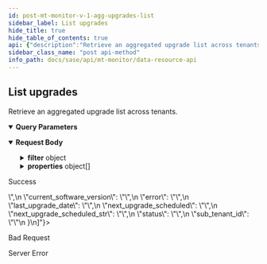 ```yaml
---
id: post-mt-monitor-v-1-agg-upgrades-list
sidebar_label: List upgrades
hide_title: true
hide_table_of_contents: true
api: {"description":"Retrieve an aggregated upgrade list across tenants.                    \n","operationId":"post-mt-monitor-v1-agg-upgrades-list","parameters":[{"description":"Must be `tenant`. Using the query parameter returns all the aggregated responses for the current parent tenant and its child tenants. If not used, the results for just the current tenant are returned. \n","in":"query","name":"agg_by","schema":{"type":"string"}},{"description":"Must be `PA_ONLY`. Using the license query parameter returns all the aggregated license details for the current parent tenant and its child tenants. If not used, the results for just the current tenant are returned.                                                     \n","in":"query","name":"license_type","schema":{"type":"string"}}],"requestBody":{"content":{"application/json":{"examples":{"Upgrade List":{"value":{"properties":[{"property":"sub_tenant_id"},{"property":"amiversion"},{"property":"current_software_version"},{"property":"last_upgrade_date"},{"property":"next_upgrade_scheduled_str"},{"property":"status"},{"property":"error"},{"property":"next_upgrade_scheduled"}]}}},"schema":{"properties":{"filter":{"allOf":[{"description":"Upgrade list filter. Consists of a required operator and an array of rules objects. \n","properties":{"operator":{"description":"Must be `AND`. \n","type":"string"},"rules":{"description":"See [TimeFilter](/sase/docs/filters#timefilter).\n","items":{"properties":{"operator":{"description":"Filter operator that is one of the example values and is run on the property field","example":"equals, in, gt, lt, last_n_minutes, last_n_hours, last_n_days","type":"string"},"property":{"description":"Filter property field that is one of the example values","example":"event_time","type":"string"},"values":{"description":"Filter property value","example":"minute, hour or day counts if property is event_time","items":{"type":"string"},"type":"array"}},"type":"object"},"type":"array"}},"required":["operator"],"type":"object"},{"description":"filter json object"}]},"properties":{"description":"List of property json objects","items":{"properties":{"alias":{"type":"string"},"property":{"description":"Upgrade list property. See [Property8](/sase/docs/filters#property8).   \n","example":"sub_tenant_id, amiversion, current_software_version, last_upgrade_date, next_upgrade_scheduled_str, status, error, next_upgrade_scheduled","type":"string"}},"type":"object"},"type":"array"}},"required":["properties","filter"],"type":"object"}}}},"responses":{"200":{"content":{"application/json":{"examples":{"Upgrade List":{"value":[{"amiversion":"<amiversion>","current_software_version":"<current_software_version>","error":"<error>","last_upgrade_date":"<last_upgrade_date>","next_upgrade_scheduled":"<next_upgrade_scheduled>","next_upgrade_scheduled_str":"<next_upgrade_scheduled_str>","status":"<status>","sub_tenant_id":"<sub_tenant_id>"}]}}}},"description":"Success"},"400":{"description":"Bad Request"},"500":{"description":"Server Error"}},"security":[{"Bearer":[]}],"tags":["DataResources"],"method":"post","path":"/mt/monitor/v1/agg/upgrades/list","servers":[{"url":"https://api.sase.paloaltonetworks.com"}],"securitySchemes":{"Bearer":{"scheme":"bearer","type":"http"}},"jsonRequestBodyExample":{"filter":{"operator":"string","rules":[{"operator":"equals, in, gt, lt, last_n_minutes, last_n_hours, last_n_days","property":"event_time","values":"minute, hour or day counts if property is event_time"}]},"properties":[{"alias":"string","property":"sub_tenant_id, amiversion, current_software_version, last_upgrade_date, next_upgrade_scheduled_str, status, error, next_upgrade_scheduled"}]},"info":{"contact":{},"description":"Use the Data Resource API for retrieving aggregated summaries and counts across tenants for threats, alerts, risky applications, URLs, and upgrades.\n","title":"Data Resource API","version":"1.0"},"postman":{"name":"List upgrades","description":{"content":"Retrieve an aggregated upgrade list across tenants.                    \n","type":"text/plain"},"url":{"path":["mt","monitor","v1","agg","upgrades","list"],"host":["{{baseUrl}}"],"query":[{"disabled":false,"description":{"content":"Must be `tenant`. Using the query parameter returns all the aggregated responses for the current parent tenant and its child tenants. If not used, the results for just the current tenant are returned. \n","type":"text/plain"},"key":"agg_by","value":""},{"disabled":false,"description":{"content":"Must be `PA_ONLY`. Using the license query parameter returns all the aggregated license details for the current parent tenant and its child tenants. If not used, the results for just the current tenant are returned.                                                     \n","type":"text/plain"},"key":"license_type","value":""}],"variable":[]},"header":[{"key":"Content-Type","value":"application/json"},{"key":"Accept","value":"application/json"}],"method":"POST","body":{"mode":"raw","raw":"\"\"","options":{"raw":{"language":"json"}}},"auth":{"type":"bearer","bearer":[{"type":"any","value":"<Bearer Token>","key":"token"}]}}}
sidebar_class_name: "post api-method"
info_path: docs/sase/api/mt-monitor/data-resource-api
---
```



## List upgrades



Retrieve an aggregated upgrade list across tenants.                    


<details style={{"marginBottom":"1rem"}} data-collapsed={false} open={true}><summary style={{}}><strong>Query Parameters</strong></summary><div><ul><ParamsItem className={"paramsItem"} param={{"description":"Must be `tenant`. Using the query parameter returns all the aggregated responses for the current parent tenant and its child tenants. If not used, the results for just the current tenant are returned. \n","in":"query","name":"agg_by","schema":{"type":"string"}}}></ParamsItem><ParamsItem className={"paramsItem"} param={{"description":"Must be `PA_ONLY`. Using the license query parameter returns all the aggregated license details for the current parent tenant and its child tenants. If not used, the results for just the current tenant are returned.                                                     \n","in":"query","name":"license_type","schema":{"type":"string"}}}></ParamsItem></ul></div></details><MimeTabs><TabItem label={"application/json"} value={"application/json-schema"}><details style={{}} data-collapsed={false} open={true}><summary style={{"textAlign":"left"}}><strong>Request Body</strong></summary><div style={{"textAlign":"left","marginLeft":"1rem"}}></div><ul style={{"marginLeft":"1rem"}}><SchemaItem collapsible={true} className={"schemaItem"}><details style={{}}><summary style={{}}><strong>filter</strong><span style={{"opacity":"0.6"}}> object</span></summary><div style={{"marginLeft":"1rem"}}><div style={{"marginTop":".5rem","marginBottom":".5rem"}}>

Upgrade list filter. Consists of a required operator and an array of rules objects. 


</div><SchemaItem collapsible={false} name={"operator"} required={true} schemaDescription={"Must be `AND`. \n"} schemaName={"string"} qualifierMessage={undefined} defaultValue={undefined}></SchemaItem><SchemaItem collapsible={true} className={"schemaItem"}><details style={{}}><summary style={{}}><strong>rules</strong><span style={{"opacity":"0.6"}}> object[]</span></summary><div style={{"marginLeft":"1rem"}}><div style={{"marginTop":".5rem","marginBottom":".5rem"}}>

See [TimeFilter](/sase/docs/filters#timefilter).


</div><SchemaItem collapsible={false} name={"operator"} required={false} schemaDescription={"Filter operator that is one of the example values and is run on the property field"} schemaName={"string"} qualifierMessage={undefined} defaultValue={undefined}></SchemaItem><SchemaItem collapsible={false} name={"property"} required={false} schemaDescription={"Filter property field that is one of the example values"} schemaName={"string"} qualifierMessage={undefined} defaultValue={undefined}></SchemaItem><SchemaItem collapsible={false} name={"values"} required={false} schemaDescription={"Filter property value"} schemaName={"string[]"} qualifierMessage={undefined} defaultValue={undefined}></SchemaItem></div></details></SchemaItem></div></details></SchemaItem><SchemaItem collapsible={true} className={"schemaItem"}><details style={{}}><summary style={{}}><strong>properties</strong><span style={{"opacity":"0.6"}}> object[]</span></summary><div style={{"marginLeft":"1rem"}}><div style={{"marginTop":".5rem","marginBottom":".5rem"}}>

List of property json objects

</div><SchemaItem collapsible={false} name={"alias"} required={false} schemaDescription={undefined} schemaName={"string"} qualifierMessage={undefined} defaultValue={undefined}></SchemaItem><SchemaItem collapsible={false} name={"property"} required={false} schemaDescription={"Upgrade list property. See [Property8](/sase/docs/filters#property8).   \n"} schemaName={"string"} qualifierMessage={undefined} defaultValue={undefined}></SchemaItem></div></details></SchemaItem></ul></details></TabItem></MimeTabs><div><ApiTabs><TabItem label={"200"} value={"200"}><div>

Success

</div><div><MimeTabs groupId={"mime-type"}><TabItem label={"application/json"} value={"application/json"}><SchemaTabs groupId={"schema-tabs"}><TabItem label={" Upgrade  List"} value={" Upgrade  List"}><ResponseSamples responseExample={"[\n  {\n    \"amiversion\": \"<amiversion>\",\n    \"current_software_version\": \"<current_software_version>\",\n    \"error\": \"<error>\",\n    \"last_upgrade_date\": \"<last_upgrade_date>\",\n    \"next_upgrade_scheduled\": \"<next_upgrade_scheduled>\",\n    \"next_upgrade_scheduled_str\": \"<next_upgrade_scheduled_str>\",\n    \"status\": \"<status>\",\n    \"sub_tenant_id\": \"<sub_tenant_id>\"\n  }\n]"}></ResponseSamples></TabItem></SchemaTabs></TabItem></MimeTabs></div></TabItem><TabItem label={"400"} value={"400"}><div>

Bad Request

</div><div></div></TabItem><TabItem label={"500"} value={"500"}><div>

Server Error

</div><div></div></TabItem></ApiTabs></div>
      